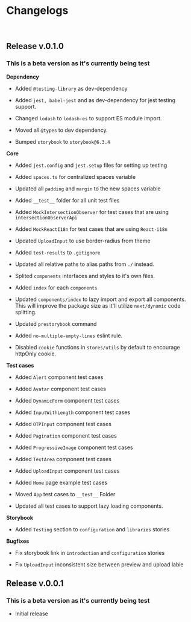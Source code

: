 
<Meta title="Documentation/Changelog" />

# Changelogs

<br />

## Release v.0.1.0

### This is a beta version as it's currently being test

**Dependency**

- Added `@testing-library` as dev-dependency

- Added `jest, babel-jest` and as dev-dependency for jest testing support.

- Changed `lodash` to `lodash-es` to support ES module import.

- Moved all `@types` to dev dependency.

- Bumped `storybook` to `storybook@6.3.4`

**Core**

- Added `jest.config` and `jest.setup` files for setting up testing

- Added `spaces.ts` for centralized spaces variable

- Updated all `padding` and `margin` to the new spaces variable

- Added `__test__` folder for all unit test files

- Added `MockIntersectionObserver` for test cases that are using `intersectionObserverApi`

- Added `MockReactI18n` for test cases that are using `React-i18n`

- Updated `UploadInput` to use border-radius from theme

- Added `test-results` to `.gitignore`

- Updated all relative paths to alias paths from `./` instead.

- Splited `components` interfaces and styles to it's own files.

- Added `index` for each `components`

- Updated `components/index` to lazy import and export all components. This will improve the package size as it'll utilize `next/dynamic` code splitting.

- Updated `prestorybook` command

- Added `no-multiple-empty-lines` eslint rule.

- Disabled `cookie` functions in `stores/utils` by default to encourage httpOnly cookie.

**Test cases**

- Added `Alert` component test cases

- Added `Avatar` component test cases

- Added `DynamicForm` component test cases

- Added `InputWithLength` component test cases

- Added `OTPInput` component test cases

- Added `Pagination` component test cases

- Added `ProgressiveImage` component test cases

- Added `TextArea` component test cases

- Added `UploadInput` component test cases

- Added `Home` page example test cases

- Moved `App` test cases to `__test__` Folder

- Updated all test cases to support lazy loading components.


**Storybook**

- Added `Testing` section to `configuration` and `libraries` stories

**Bugfixes**

- Fix storybook link in `introduction` and `configuration` stories

- Fix `UploadInput` inconsistent size between preview and upload lable

## Release v.0.0.1

### This is a beta version as it's currently being test

- Initial release
